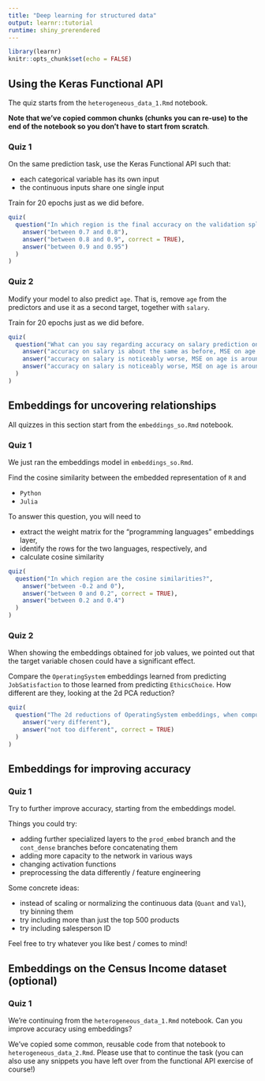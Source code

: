 ```yaml
---
title: "Deep learning for structured data"
output: learnr::tutorial
runtime: shiny_prerendered
---
```


```r
library(learnr)
knitr::opts_chunk$set(echo = FALSE)
```


## Using the Keras Functional API 

The quiz starts from the `heterogeneous_data_1.Rmd` notebook.

__Note that we've copied common chunks (chunks you can re-use) to the end of the notebook so you don't have to start from scratch__.

### Quiz 1

On the same prediction task, use the Keras Functional API such that:

- each categorical variable has its own input
- the continuous inputs share one single input

Train for 20 epochs just as we did before.

```r
quiz(
  question("In which region is the final accuracy on the validation split?",
    answer("between 0.7 and 0.8"),
    answer("between 0.8 and 0.9", correct = TRUE),
    answer("between 0.9 and 0.95")
  )
)
```


### Quiz 2

Modify your model to also predict `age`. That is, remove `age` from the predictors and use it as a second target, together with `salary`.

Train for 20 epochs just as we did before.


```r
quiz(
  question("What can you say regarding accuracy on salary prediction on the one hand, and mean squared error on age on the other hand?",
    answer("accuracy on salary is about the same as before, MSE on age is around 50"),
    answer("accuracy on salary is noticeably worse, MSE on age is around 50"),
    answer("accuracy on salary is noticeably worse, MSE on age is around 100", correct = TRUE)
  )
)
```


## Embeddings for uncovering relationships 

All quizzes in this section start from the `embeddings_so.Rmd` notebook.

### Quiz 1

We just ran the embeddings model in `embeddings_so.Rmd`. 

Find the cosine similarity between the embedded representation of `R` and

- `Python`
- `Julia`

To answer this question, you will need to 

- extract the weight matrix for the "programming languages" embeddings layer,
- identify the rows for the two languages, respectively, and
- calculate cosine similarity

```r
quiz(
  question("In which region are the cosine similarities?",
    answer("between -0.2 and 0"),
    answer("between 0 and 0.2", correct = TRUE),
    answer("between 0.2 and 0.4")
  )
)
```


### Quiz 2

When showing the embeddings obtained for job values, we pointed out that the target variable chosen could have a significant effect.

Compare the `OperatingSystem` embeddings learned from predicting `JobSatisfaction` to those learned from predicting `EthicsChoice`. How different are they, looking at the 2d PCA reduction?

```r
quiz(
  question("The 2d reductions of OperatingSystem embeddings, when computed with targets EthicsChoice and JobSatisfaction, respectively, are",
    answer("very different"),
    answer("not too different", correct = TRUE)
  )
)
```


## Embeddings for improving accuracy

### Quiz 1

Try to further improve accuracy, starting from the embeddings model.

Things you could try:

- adding further specialized layers to the `prod_embed` branch and the `cont_dense` branches before concatenating them
- adding more capacity to the network in various ways
- changing activation functions
- preprocessing the data differently / feature engineering

Some concrete ideas:

- instead of scaling or normalizing the continuous data (`Quant` and `Val`), try binning them
- try including more than just the top 500 products
- try including salesperson ID

Feel free to try whatever you like best / comes to mind!

## Embeddings on the Census Income dataset (optional)

### Quiz 1

We're continuing from the `heterogeneous_data_1.Rmd` notebook.
Can you improve accuracy using embeddings? 

We've copied some common, reusable code from that notebook to `heterogeneous_data_2.Rmd`.
Please use that to continue the task (you can also use any snippets you have left over from the functional API exercise of course!)